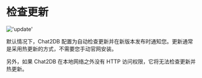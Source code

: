 # 检查更新


!['update'](/image/settings/update.png)

默认情况下，Chat2DB 配置为自动检查更新并在新版本发布时通知您。更新通常是采用热更新的方式，不需要您手动官网安装。

另外，如果 Chat2DB 在本地网络之外没有 HTTP 访问权限，它将无法检查更新并热更新。